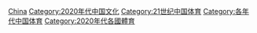 [[Category:2020年代亚洲体育|China]]
[[Category:2020年代中国文化|Category:2020年代中国文化]]
[[Category:21世纪中国体育|Category:21世纪中国体育]]
[[Category:各年代中国体育|Category:各年代中国体育]]
[[Category:2020年代各國體育|Category:2020年代各國體育]]